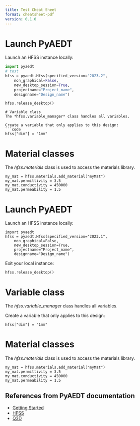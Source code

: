```yaml
---
title: Test Cheat Sheet
format: cheatsheet-pdf
version: 0.1.0
---
```


# Launch PyAEDT

Launch an HFSS instance locally:

~~~python
import pyaedt
# test
hfss = pyaedt.Hfss(specified_version="2023.2",
	non_graphical=False,
	new_desktop_session=True,
	projectname="Project_name",
	designname="Design_name")
~~~

```code
hfss.release_desktop()
```

```code
# Variable class
The *hfss.variable_manager* class handles all variables.

Create a variable that only applies to this design:
```code
hfss["dim"] = "1mm"
```
# Material classes
The *hfss.materials* class is used to access the materials library.
```code
my_mat = hfss.materials.add_material("myMat")
my_mat.permittivity = 3.5
my_mat.conductivity = 450000
my_mat.permeability = 1.5
```
# Launch PyAEDT

Launch an HFSS instance locally:

```code
import pyaedt
hfss = pyaedt.Hfss(specified_version="2023.1",
	non_graphical=False,
	new_desktop_session=True,
	projectname="Project_name",
	designname="Design_name")
```

Exit your local instance:
```code
hfss.release_desktop()
```
# Variable class
The *hfss.variable_manager* class handles all variables.

Create a variable that only applies to this design:
```code
hfss["dim"] = "1mm"
```
# Material classes
The *hfss.materials* class is used to access the materials library.
```code
my_mat = hfss.materials.add_material("myMat")
my_mat.permittivity = 3.5
my_mat.conductivity = 450000
my_mat.permeability = 1.5
```

## References from PyAEDT documentation

- [Getting Started](https://aedt.docs.pyansys.com/version/stable/Getting_started/index.html)
- [HFSS](https://aedt.docs.pyansys.com/version/stable/HFSS/index.html)
- [Q3D](https://aedt.docs.pyansys.com/version/stable/Q3D/index.html)